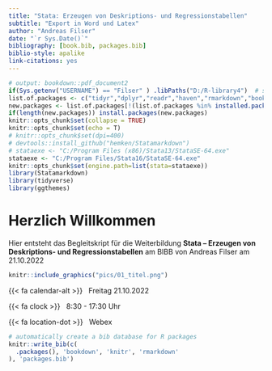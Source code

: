 ```yaml
--- 
title: "Stata: Erzeugen von Deskriptions- und Regressionstabellen"
subtitle: "Export in Word und Latex"
author: "Andreas Filser"
date: "`r Sys.Date()`"
bibliography: [book.bib, packages.bib]
biblio-style: apalike
link-citations: yes
---
```


```r
# output: bookdown::pdf_document2
if(Sys.getenv("USERNAME") == "Filser" ) .libPaths("D:/R-library4")  # set library
list.of.packages <- c("tidyr","dplyr","readr","haven","rmarkdown","bookdown","devtools","tidyverse","knitr") # Pakete eintragen
new.packages <- list.of.packages[!(list.of.packages %in% installed.packages()[,"Package"])]
if(length(new.packages)) install.packages(new.packages)
knitr::opts_chunk$set(collapse = TRUE)
knitr::opts_chunk$set(echo = T)
# knitr::opts_chunk$set(dpi=400)
# devtools::install_github("hemken/Statamarkdown")
# stataexe <- "C:/Program Files (x86)/Stata13/StataSE-64.exe"
stataexe <- "C:/Program Files/Stata16/StataSE-64.exe"
knitr::opts_chunk$set(engine.path=list(stata=stataexe))
library(Statamarkdown)
library(tidyverse)
library(ggthemes)
```

# Herzlich Willkommen {-}


Hier entsteht das Begleitskript für die Weiterbildung **Stata – Erzeugen von Deskriptions- und Regressionstabellen** am BIBB von Andreas Filser am 21.10.2022

```r
knitr::include_graphics("pics/01_titel.png")
```


<!-- ```{r kapitel, ft.align = "center",message=F,warning=F, echo = F} -->
<!-- library(kableExtra) -->
<!-- opts <- options(knitr.kable.NA = "") -->

<!-- readxl::read_xlsx("00_kapitel.xlsx",sheet = 1) %>%  -->
<!--   kable() %>%  -->
<!--   kable_styling(bootstrap_options = "condensed", full_width = F) %>%  -->
<!--   column_spec(1,bold = T) -->
<!-- ``` -->


::: {.g-col-12 .g-col-sm-6 .g-col-md-4}


{{< fa calendar-alt >}} &nbsp; Freitag 21.10.2022

{{< fa clock >}} &nbsp; 8:30 - 17:30 Uhr

{{< fa location-dot >}} &nbsp; Webex

:::

```r
# automatically create a bib database for R packages
knitr::write_bib(c(
  .packages(), 'bookdown', 'knitr', 'rmarkdown'
), 'packages.bib')
```
